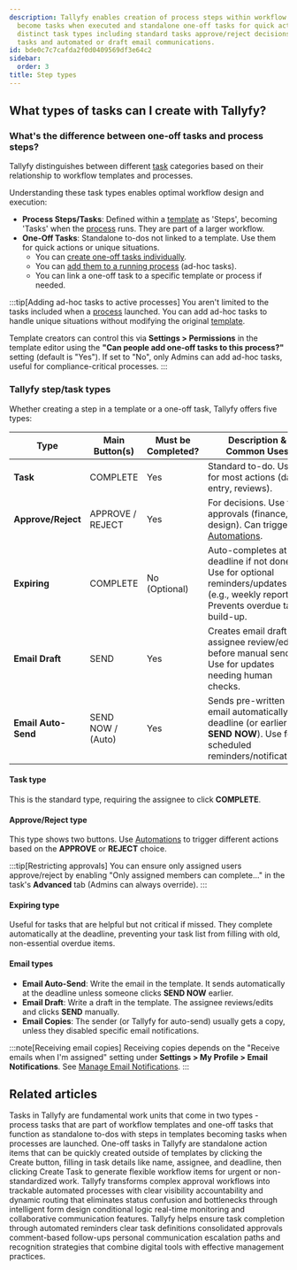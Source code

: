 ```yaml
---
description: Tallyfy enables creation of process steps within workflow templates that
  become tasks when executed and standalone one-off tasks for quick actions with five
  distinct task types including standard tasks approve/reject decisions expiring optional
  tasks and automated or draft email communications.
id: bde0c7c7cafda2f0d0409569df3e64c2
sidebar:
  order: 3
title: Step types
---
```


## What types of tasks can I create with Tallyfy?

### What's the difference between one-off tasks and process steps?

Tallyfy distinguishes between different [task](/products/pro/tracking-and-tasks/tasks/) categories based on their relationship to workflow templates and processes.

Understanding these task types enables optimal workflow design and execution:

*   **Process Steps/Tasks**: Defined within a [template](/products/pro/documenting/templates/) as 'Steps', becoming 'Tasks' when the [process](/products/pro/tracking-and-tasks/processes/) runs. They are part of a larger workflow.
*   **One-Off Tasks**: Standalone to-dos not linked to a template. Use them for quick actions or unique situations. 
    *   You can [create one-off tasks individually](/products/pro/tracking-and-tasks/tasks/how-to-create-a-one-off-task-in-tallyfy/).
    *   You can [add them to a running process](/products/pro/tracking-and-tasks/processes/edit-processes/how-can-i-add-tasks-to-active-processes-on-tallyfy/) (ad-hoc tasks).
    *   You can link a one-off task to a specific template or process if needed.

:::tip[Adding ad-hoc tasks to active processes]
You aren't limited to the tasks included when a [process](/products/pro/tracking-and-tasks/processes/) launched. You can add ad-hoc tasks to handle unique situations without modifying the original [template](/products/pro/documenting/templates/).

Template creators can control this via **Settings > Permissions** in the template editor using the **"Can people add one-off tasks to this process?"** setting (default is "Yes"). If set to "No", only Admins can add ad-hoc tasks, useful for compliance-critical processes.
:::

### Tallyfy step/task types

Whether creating a step in a template or a one-off task, Tallyfy offers five types:

| Type                | Main Button(s)     | Must be Completed? | Description & Common Uses |
|---------------------|--------------------|--------------------|-----------------------------|
| **Task**            | COMPLETE           | Yes                | Standard to-do. Use for most actions (data entry, reviews). |
| **Approve/Reject**  | APPROVE / REJECT   | Yes                | For decisions. Use for approvals (finance, design). Can trigger [Automations](/products/pro/documenting/templates/automations/). |
| **Expiring**        | COMPLETE           | No (Optional)      | Auto-completes at deadline if not done. Use for optional reminders/updates (e.g., weekly reports). Prevents overdue task build-up. |
| **Email Draft**     | SEND               | Yes                | Creates email draft for assignee review/edit before manual send. Use for updates needing human checks. |
| **Email Auto-Send** | SEND NOW / (Auto)  | Yes                | Sends pre-written email automatically at deadline (or earlier via **SEND NOW**). Use for scheduled reminders/notifications. |

#### Task type
This is the standard type, requiring the assignee to click **COMPLETE**.

#### Approve/Reject type
This type shows two buttons. Use [Automations](/products/pro/documenting/templates/automations/) to trigger different actions based on the **APPROVE** or **REJECT** choice.

:::tip[Restricting approvals]
You can ensure only assigned users approve/reject by enabling "Only assigned members can complete..." in the task's **Advanced** tab (Admins can always override).
:::

#### Expiring type
Useful for tasks that are helpful but not critical if missed. They complete automatically at the deadline, preventing your task list from filling with old, non-essential overdue items.

#### Email types
*   **Email Auto-Send**: Write the email in the template. It sends automatically at the deadline unless someone clicks **SEND NOW** earlier.
*   **Email Draft**: Write a draft in the template. The assignee reviews/edits and clicks **SEND** manually.
*   **Email Copies**: The sender (or Tallyfy for auto-send) usually gets a copy, unless they disabled specific email notifications.

:::note[Receiving email copies]
Receiving copies depends on the "Receive emails when I'm assigned" setting under **Settings > My Profile > Email Notifications**. See [Manage Email Notifications](/products/pro/settings/personal-settings/how-can-i-manage-email-notifications-in-tallyfy/).
:::


## Related articles
<CardGrid>
<LinkTitleCard header="<b>Tracking And Tasks > More about tasks</b>" href="/products/pro/tracking-and-tasks/tasks/" > Tasks in Tallyfy are fundamental work units that come in two types - process tasks that are part of workflow templates and one-off tasks that function as standalone to-dos with steps in templates becoming tasks when processes are launched. </LinkTitleCard>
<LinkTitleCard header="<b>Tasks > Create a one-off task</b>" href="/products/pro/tracking-and-tasks/tasks/how-to-create-a-one-off-task-in-tallyfy/" > One-off tasks in Tallyfy are standalone action items that can be quickly created outside of templates by clicking the Create button, filling in task details like name, assignee, and deadline, then clicking Create Task to generate flexible workflow items for urgent or non-standardized work. </LinkTitleCard>
<LinkTitleCard header="<b>How To > Automatically track and run complex approval workflows</b>" href="/products/pro/tutorials/how-to/track-and-run-complex-approval-workflows/" > Tallyfy transforms complex approval workflows into trackable automated processes with clear visibility accountability and dynamic routing that eliminates status confusion and bottlenecks through intelligent form design conditional logic real-time monitoring and collaborative communication features. </LinkTitleCard>
<LinkTitleCard header="<b>How To > Ensure everyone in your team completes an approval or task</b>" href="/products/pro/tutorials/how-to/ensure-task-completion/" > Tallyfy helps ensure task completion through automated reminders clear task definitions consolidated approvals comment-based follow-ups personal communication escalation paths and recognition strategies that combine digital tools with effective management practices. </LinkTitleCard>
</CardGrid>